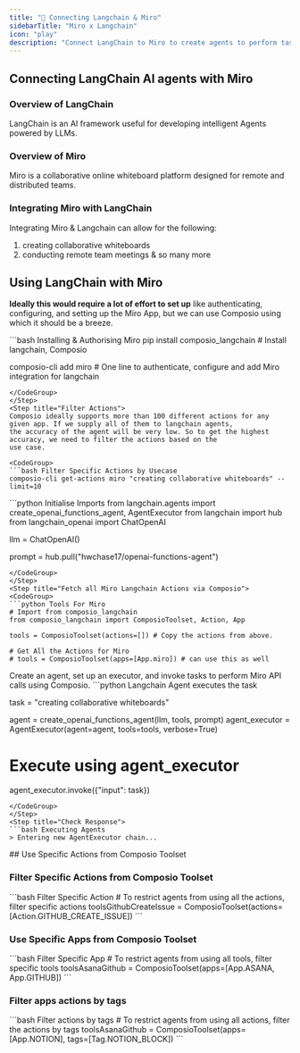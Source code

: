 ```yaml
---
title: "🚀 Connecting Langchain & Miro"
sidebarTitle: "Miro x Langchain"
icon: "play"
description: "Connect LangChain to Miro to create agents to perform tasks using natural language"
---
```


## Connecting LangChain AI agents with Miro

### Overview of LangChain

LangChain is an AI framework useful for developing intelligent Agents powered by LLMs.

### Overview of Miro

Miro is a collaborative online whiteboard platform designed for remote and distributed teams.

### Integrating Miro with LangChain

Integrating Miro & Langchain can allow for the following:

1. creating collaborative whiteboards
2. conducting remote team meetings
& so many more

## Using LangChain with Miro

<Steps>
<Step title="Setting Up the Environment">

**Ideally this would require a lot of effort to set up** like authenticating, configuring, and setting up the Miro App, but we can use Composio using which it should be a breeze.

<CodeGroup>
```bash Installing & Authorising Miro
pip install composio_langchain # Install langchain, Composio 

composio-cli add miro # One line to authenticate, configure and add Miro integration for langchain
```
</CodeGroup>
</Step>
<Step title="Filter Actions">
Composio ideally supports more than 100 different actions for any given app. If we supply all of them to langchain agents, 
the accuracy of the agent will be very low. So to get the highest accuracy, we need to filter the actions based on the 
use case.

<CodeGroup>
```bash Filter Specific Actions by Usecase
composio-cli get-actions miro "creating collaborative whiteboards" --limit=10
```
</CodeGroup>

</Step>
<Step title="Import Base Packages">

<CodeGroup>
```python Initialise Imports
from langchain.agents import create_openai_functions_agent, AgentExecutor
from langchain import hub
from langchain_openai import ChatOpenAI


llm = ChatOpenAI()

prompt = hub.pull("hwchase17/openai-functions-agent")
```
</CodeGroup>
</Step>
<Step title="Fetch all Miro Langchain Actions via Composio">
<CodeGroup>
```python Tools For Miro
# Import from composio_langchain
from composio_langchain import ComposioToolset, Action, App

tools = ComposioToolset(actions=[]) # Copy the actions from above. 

# Get All the Actions for Miro
# tools = ComposioToolset(apps=[App.miro]) # can use this as well
```
</CodeGroup>
</Step>
<Step title="Execute the Agent">
Create an agent, set up an executor, and invoke tasks to perform Miro API calls using Composio. 
<CodeGroup>
```python Langchain Agent executes the task

task = "creating collaborative whiteboards"

agent = create_openai_functions_agent(llm, tools, prompt)
agent_executor = AgentExecutor(agent=agent, tools=tools, verbose=True)

# Execute using agent_executor
agent_executor.invoke({"input": task})
```
</CodeGroup>
</Step>
<Step title="Check Response">
```bash Executing Agents
> Entering new AgentExecutor chain...
```
</Step>
</Steps>
## Use Specific Actions from Composio Toolset

### Filter Specific Actions from Composio Toolset

<CodeGroup>
```bash Filter Specific Action
# To restrict agents from using all the actions, filter specific actions
toolsGithubCreateIssue = ComposioToolset(actions=[Action.GITHUB_CREATE_ISSUE])
```
</CodeGroup>

### Use Specific Apps from Composio Toolset
<CodeGroup>
```bash Filter Specific App
# To restrict agents from using all tools, filter specific tools
toolsAsanaGithub = ComposioToolset(apps=[App.ASANA, App.GITHUB])
```
</CodeGroup>

### Filter apps actions by tags 
<CodeGroup>
```bash Filter actions by tags
# To restrict agents from using all actions, filter the actions by tags
toolsAsanaGithub = ComposioToolset(apps=[App.NOTION], tags=[Tag.NOTION_BLOCK])
```
</CodeGroup>

